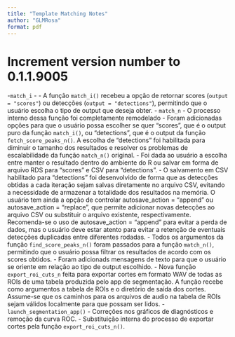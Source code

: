 ```yaml
---
title: "Template Matching Notes"
author: "GLMRosa"
format: pdf
---
```






# Increment version number to 0.1.1.9005
-`match_i` -
  - A função `match_i()` recebeu a opção de retornar scores (`output = "scores"`) ou detecções (`output = "detections"`), permitindo que o usuário escolha o tipo de output que deseja obter.
- `match_n` - O processo interno dessa função foi completamente remodelado
  - Foram adicionadas opções para que o usuário possa escolher se quer "scores", que é o output puro da função `match_i()`, ou "detections", que é o output da função `fetch_score_peaks_n()`. A escolha de "detections" foi habilitada para diminuir o tamanho dos resultados e resolver os problemas de escalabilidade da função `match_n()` original.
  - Foi dada ao usuário a escolha entre manter o resultado dentro do ambiente do R ou salvar em forma de arquivo RDS para "scores" e CSV para "detections".
  - O salvamento em CSV habilitado para "detections" foi desenvolvido de forma que as detecções obtidas a cada iteração sejam salvas diretamente no arquivo CSV, evitando a necessidade de armazenar a totalidade dos resultados na memória. O usuário tem ainda a opção de controlar autosave_action = "append" ou autosave_action = "replace", que permite adicionar novas detecções ao arquivo CSV ou substituir o arquivo existente, respectivamente. Recomenda-se o uso de autosave_action = "append" para evitar a perda de dados, mas o usuário deve estar atento para evitar a retenção de eventuais detecções duplicadas entre diferentes rodadas.
  - Todos os argumentos da função `find_score_peaks_n()` foram passados para a função `match_n()`, permitindo que o usuário possa filtrar os resultados de acordo com os scores obtidos.
  - Foram adicionads mensagens de texto para que o usuário se oriente em relação ao tipo de output escolhido.
- Nova função `export_roi_cuts_n` feita para exportar cortes em formato WAV de todas as ROIs de uma tabela produzida pelo app de segmentação. A função recebe como argumentos a tabela de ROIs e o diretório de saída dos cortes. Assume-se que os caminhos para os arquivos de audio na tabela de ROIs sejam válidos localmente para que possam ser lidos.
- `launch_segmentation_app()`
  - Correções nos gráficos de diagnósticos e remoção da curva ROC.
  - Substituição interna do processo de exportar cortes pela função `export_roi_cuts_n()`.
